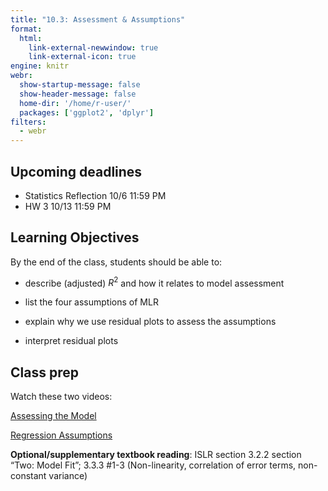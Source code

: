 ```yaml
---
title: "10.3: Assessment & Assumptions"
format: 
  html:
    link-external-newwindow: true
    link-external-icon: true
engine: knitr
webr: 
  show-startup-message: false
  show-header-message: false
  home-dir: '/home/r-user/'
  packages: ['ggplot2', 'dplyr']
filters:
  - webr
---
```


## Upcoming deadlines

-   Statistics Reflection 10/6 11:59 PM
-   HW 3 10/13 11:59 PM

## Learning Objectives

By the end of the class, students should be able to:

-   describe (adjusted) $R^2$ and how it relates to model assessment

-   list the four assumptions of MLR

-   explain why we use residual plots to assess the assumptions

-   interpret residual plots

## Class prep

Watch these two videos:

[Assessing the Model](https://duke.zoom.us/rec/share/3h89Uf4rIyVHsTEI3kwDsFRUTgn4BOpmOLTCmvUOUzKM7nmmu-x8sNwIG0i31Ds-.rMOoErxawHjWSzN2?startTime=1693719512000)

[Regression Assumptions](https://duke.zoom.us/rec/share/K4RcJaKR1aTC4t4GVfqtibKXDsNvqsOxEg_GhebtZ14awXndx_X6QD7Uym558wPV.Pi99d6WzQd-l5sP6?startTime=1693886999000)

**Optional/supplementary textbook reading**: ISLR section 3.2.2 section "Two: Model Fit"; 3.3.3 #1-3 (Non-linearity, correlation of error terms, non-constant variance)
